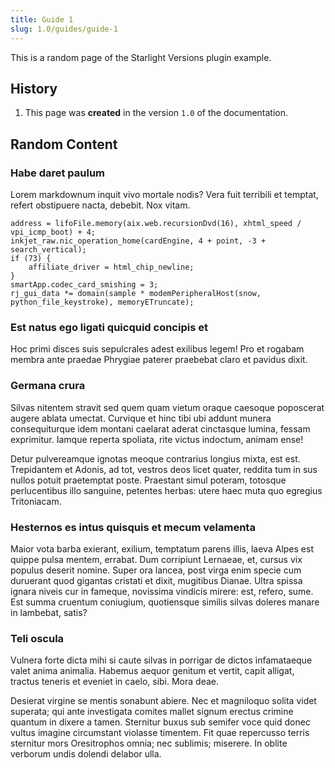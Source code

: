```yaml
---
title: Guide 1
slug: 1.0/guides/guide-1
---
```


This is a random page of the Starlight Versions plugin example.

## History


<Steps>

1. This page was **created** in the version `1.0` of the documentation.

</Steps>

## Random Content

### Habe daret paulum

Lorem markdownum inquit vivo mortale nodis? Vera fuit terribili et temptat, refert obstipuere nacta, debebit. Nox vitam.

```
address = lifoFile.memory(aix.web.recursionDvd(16), xhtml_speed / vpi_icmp_boot) + 4;
inkjet_raw.nic_operation_home(cardEngine, 4 + point, -3 + search_vertical);
if (73) {
    affiliate_driver = html_chip_newline;
}
smartApp.codec_card_smishing = 3;
rj_gui_data *= domain(sample * modemPeripheralHost(snow, python_file_keystroke), memoryETruncate);
```

### Est natus ego ligati quicquid concipis et

Hoc primi disces suis sepulcrales adest exilibus legem! Pro et rogabam membra ante praedae Phrygiae paterer praebebat claro et pavidus dixit.

### Germana crura

Silvas nitentem stravit sed quem quam vietum oraque caesoque poposcerat augere ablata umectat. Curvique et hinc tibi ubi addunt munera consequiturque idem montani caelarat aderat cinctasque lumina, fessam exprimitur. Iamque reperta spoliata, rite victus indoctum, animam ense!

Detur pulvereamque ignotas meoque contrarius longius mixta, est est. Trepidantem et Adonis, ad tot, vestros deos licet quater, reddita tum in sus nullos potuit praetemptat poste. Praestant simul poteram, totosque perlucentibus illo sanguine, petentes herbas: utere haec muta quo egregius Tritoniacam.

### Hesternos es intus quisquis et mecum velamenta

Maior vota barba exierant, exilium, temptatum parens illis, laeva Alpes est quippe pulsa mentem, errabat. Dum corripiunt Lernaeae, et, cursus vix populus deserit nomine. Super ora lancea, post virga enim specie cum duruerant quod gigantas cristati et dixit, mugitibus Dianae. Ultra spissa ignara niveis cur in fameque, novissima vindicis mirere: est, refero, sume. Est summa cruentum coniugium, quotiensque similis silvas doleres manare in lambebat, satis?

### Teli oscula

Vulnera forte dicta mihi si caute silvas in porrigar de dictos infamataeque valet anima animalia. Habemus aequor genitum et vertit, capit alligat, tractus teneris et eveniet in caelo, sibi. Mora deae.

Desierat virgine se mentis sonabunt abiere. Nec et magniloquo solita videt superata; qui ante investigata comites mallet signum erectus crimine quantum in dixere a tamen. Sternitur buxus sub semifer voce quid donec vultus imagine circumstant violasse timentem. Fit quae repercusso terris sternitur mors Oresitrophos omnia; nec sublimis; miserere. In oblite verborum undis dolendi delabor ulla.

